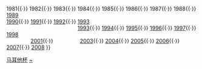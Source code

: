 {{Navbox
|name = Malta Cup
|title = [[斯诺克马耳他杯]]

|group1 = 按年排序
|list1 = <span style="visibility:hidden">1980{{·}} 1981{{·}} 1982{{·}} 1983{{·}} 1984{{·}} 1985{{·}} 1986{{·}} 1987{{·}} 1988{{·}}</span> [[1989年欧洲公开赛|1989]]<br/> [[1990年欧洲公开赛|1990]]{{·}} [[1991年欧洲公开赛|1991]]{{·}} [[1992年欧洲公开赛|1992]]{{·}} [[1993年欧洲公开赛 (1992-1993)|1993]]<br/><span style="visibility:hidden"> 1990{{·}} 1991{{·}} 1992{{·}} </span> [[1993年欧洲公开赛 (1993-1994)|1993]]{{·}} [[1994年欧洲公开赛|1994]]{{·}} [[1995年欧洲公开赛|1995]]{{·}} [[1996年欧洲公开赛|1996]]{{·}} [[1997年欧洲公开赛|1997]]{{·}} [[1998年爱尔兰公开赛|1998]]<br/> <span style="visibility:hidden">1980{{·}}</span> [[2001年欧洲公开赛|2001]]{{·}} <span style="visibility:hidden">2002{{·}}</span> [[2003年欧洲公开赛|2003]]{{·}} [[2004年欧洲公开赛|2004]]{{·}} [[2005年马耳他杯|2005]]{{·}} [[2006年马耳他杯|2006]]{{·}} [[2007年马耳他杯|2007]]{{·}} [[2008年马耳他杯|2008]]
}}<noinclude>
[[Category:斯诺克模板|马耳他杯]]
[[Category:斯诺克马耳他杯|~]]</noinclude>